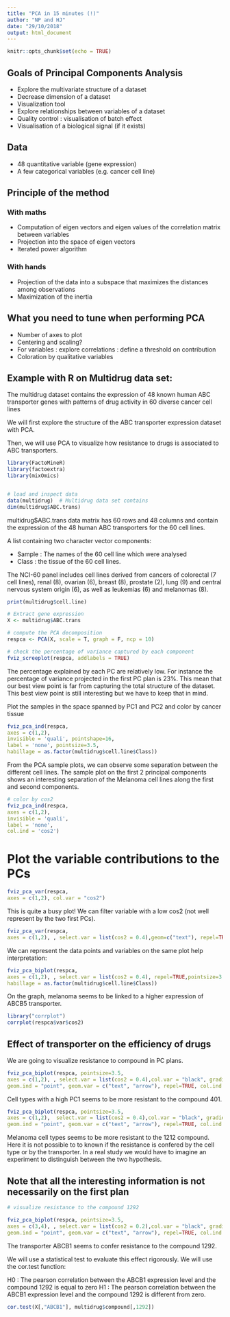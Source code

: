 ```yaml
---
title: "PCA in 15 minutes (!)"
author: "NP and HJ"
date: "29/10/2018"
output: html_document
---
```


```r
knitr::opts_chunk$set(echo = TRUE)
```

## Goals of Principal Components Analysis 

* Explore the multivariate structure of a dataset
* Decrease dimension of a dataset 
* Visualization tool 
* Explore relationships between variables of a dataset
* Quality control : visualisation of batch effect
* Visualisation of a biological signal (if it exists)

## Data 

* 48 quantitative variable (gene expression)
* A few categorical variables (e.g. cancer cell line)

## Principle of the method 

### With maths

* Computation of eigen vectors and eigen values of the correlation matrix between variables
* Projection into the space of eigen vectors
* Iterated power algorithm

### With hands

* Projection of the data into a subspace that maximizes the distances among observations 
* Maximization of the inertia 

## What you need to tune when performing PCA 

* Number of axes to plot
* Centering and scaling? 
* For variables : explore correlations : define a threshold on contribution
* Coloration by qualitative variables

## Example with R on Multidrug data set:

The multidrug dataset contains the expression of 48 known human ABC transporter genes with patterns of drug activity in 60 diverse cancer cell lines  

We will first explore the structure of the ABC transporter expression dataset with PCA.

Then, we will use PCA to visualize how resistance to drugs is associated to ABC transporters.

```r
library(FactoMineR)
library(factoextra)
library(mixOmics)


# load and inspect data
data(multidrug)  # Multidrug data set contains 
dim(multidrug$ABC.trans)  
```
 multidrug$ABC.trans data matrix has 60 rows and 48 columns and contain the expression of the 48 human ABC transporters for the 60 cell lines.

A list containing two character vector components: 

* Sample : The names of the 60 cell line which were analysed 
* Class : the tissue of the 60 cell lines. 

The NCI-60 panel includes cell lines derived from cancers of colorectal (7 cell lines), renal (8), ovarian (6), breast (8), prostate (2), lung (9) and central nervous system origin (6), as well as leukemias (6) and melanomas (8). 

```r
print(multidrug$cell.line)
```


```r
# Extract gene expression
X <- multidrug$ABC.trans 

# compute the PCA decomposition
respca <- PCA(X, scale = T, graph = F, ncp = 10)

# check the percentage of variance captured by each component
fviz_screeplot(respca, addlabels = TRUE)
```

The percentage explained by each PC are relatively low. For instance the percentage of variance projected in the first PC plan is 23%. This mean that our best view point is far from capturing the total structure of the dataset. This best view point is still interesting but we have to keep that in mind. 


Plot the samples in the space spanned by PC1 and PC2 and color by cancer tissue

```r
fviz_pca_ind(respca,
axes = c(1,2),
invisible = 'quali', pointshape=16,
label = 'none', pointsize=3.5,
habillage = as.factor(multidrug$cell.line$Class))
```

From the PCA sample plots, we can observe some separation between the different cell lines. The sample plot on the first 2 principal components shows an interesting separation of the Melanoma cell lines along the first and second components. 

```r
# color by cos2
fviz_pca_ind(respca,
axes = c(1,2),
invisible = 'quali',
label = 'none',
col.ind = 'cos2')
```

# Plot the variable contributions to the PCs
```r
fviz_pca_var(respca,
axes = c(1,2), col.var = "cos2")
```

This is quite a busy plot! We can filter variable with a low cos2 (not well represent by the two first PCs).

```r
fviz_pca_var(respca,
axes = c(1,2), , select.var = list(cos2 = 0.4),geom=c("text"), repel=TRUE)
```

We can represent the data points and variables on the same plot help interpretation:
```r
fviz_pca_biplot(respca,
axes = c(1,2), , select.var = list(cos2 = 0.4), repel=TRUE,pointsize=3.5,
habillage = as.factor(multidrug$cell.line$Class))
```

On the graph, melanoma seems to be linked to a higher expression of ABCB5 transporter. 
```r
library("corrplot")
corrplot(respca$var$cos2)
```

## Effect of transporter on the efficiency of drugs

We are going to visualize resistance to compound in PC plans.

```r
fviz_pca_biplot(respca, pointsize=3.5,
axes = c(1,2), , select.var = list(cos2 = 0.4),col.var = "black", gradient.cols = c("blue", "#f9f7a4", "red"),
geom.ind = "point", geom.var = c("text", "arrow"), repel=TRUE, col.ind = multidrug$compound[, 401] )
```
Cell types with a high PC1 seems to be more resistant to the compound 401.

```r
fviz_pca_biplot(respca, pointsize=3.5,
axes = c(1,2),  select.var = list(cos2 = 0.4),col.var = "black", gradient.cols = c("blue", "#f9f7a4", "red"),
geom.ind = "point", geom.var = c("text", "arrow"), repel=TRUE, col.ind = multidrug$compound[, 1212] )
```

Melanoma cell types seems to be more resistant to the 1212 compound. Here it is not possible to 
to known if the resistance is confered by the cell type or by the transporter. In a real study we would have to imagine an experiment to distinguish between the two hypothesis.


## Note that all the interesting information is not necessarily on the first plan
```r
# visualize resistance to the compound 1292

fviz_pca_biplot(respca, pointsize=3.5,
axes = c(3,4), , select.var = list(cos2 = 0.2),col.var = "black", gradient.cols = c("blue", "#f9f7a4", "red"),
geom.ind = "point", geom.var = c("text", "arrow"), repel=TRUE, col.ind = multidrug$compound[, 1292] )
```

The transporter ABCB1 seems to confer resistance to the compound 1292.

We will use a statistical test to evaluate this effect rigorously. 
We will use the cor.test function:

H0 : The pearson correlation between the ABCB1 expression level and the compound 1292 is equal to zero
H1 : The pearson correlation between the ABCB1 expression level and the compound 1292 is different from zero.

```r
cor.test(X[,"ABCB1"], multidrug$compound[,1292])
```



